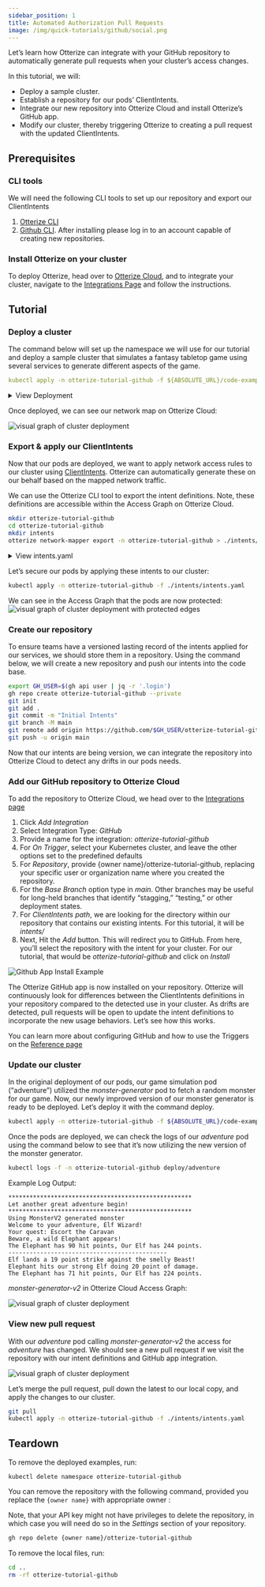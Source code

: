 ```yaml
---
sidebar_position: 1
title: Automated Authorization Pull Requests
image: /img/quick-tutorials/github/social.png
---
```


Let’s learn how Otterize can integrate with your GitHub repository to automatically generate pull requests when your cluster’s access changes.

In this tutorial, we will:

- Deploy a sample cluster.
- Establish a repository for our pods’ ClientIntents.
- Integrate our new repository into Otterize Cloud and install Otterize’s GitHub app.
- Modify our cluster, thereby triggering Otterize to creating a pull request with the updated ClientIntents.

## Prerequisites

### CLI tools
We will need the following CLI tools to set up our repository and export our ClientIntents

1. [Otterize CLI](https://docs.otterize.com/overview/installation#install-the-otterize-cli)
2. [Github CLI](https://cli.github.com). After installing please log in to an account capable of creating new repositories.

### Install Otterize on your cluster
To deploy Otterize, head over to [Otterize Cloud](https://app.otterize.com/), and to integrate your cluster, navigate to the [Integrations Page](https://app.otterize.com/integrations) and follow the instructions.

## Tutorial

### Deploy a cluster

The command below will set up the namespace we will use for our tutorial and deploy a sample cluster that simulates a fantasy tabletop game using several services to generate different aspects of the game.

```yaml
kubectl apply -n otterize-tutorial-github -f ${ABSOLUTE_URL}/code-examples/github/all.yaml
```
<details>
    <summary>View Deployment</summary>

```yaml
{@include: ../../../../static/code-examples/github/all.yaml}
```
</details>

Once deployed, we can see our network map on Otterize Cloud:

<img
    src="/img/quick-tutorials/github/visual-graph-unsecure-deploy.png"
    alt="visual graph of cluster deployment"
/>


### Export & apply our ClientIntents

Now that our pods are deployed, we want to apply network access rules to our cluster using [ClientIntents](/reference/IBAC-Overview). Otterize can automatically generate these on our behalf based on the mapped network traffic.

We can use the Otterize CLI tool to export the intent definitions. Note, these definitions are accessible within the Access Graph on Otterize Cloud.

```bash
mkdir otterize-tutorial-github
cd otterize-tutorial-github
mkdir intents
otterize network-mapper export -n otterize-tutorial-github > ./intents/intents.yaml
```
<details>
    <summary>View intents.yaml</summary>

```yaml
apiVersion: k8s.otterize.com/v1alpha3
kind: ClientIntents
metadata:
  name: adventure
  namespace: otterize-tutorial-github
spec:
  service:
    name: adventure
  calls:
    - name: character-generator
    - name: monster-generator
    - name: quest-generator
    - name: treasure-generator
```
</details>

Let’s secure our pods by applying these intents to our cluster:

```bash
kubectl apply -n otterize-tutorial-github -f ./intents/intents.yaml
```
We can see in the Access Graph that the pods are now protected:
<img
    src="/img/quick-tutorials/github/visual-graph-intents-applied.png"
    alt="visual graph of cluster deployment with protected edges"
/>

### Create our repository

To ensure teams have a versioned lasting record of the intents applied for our services, we should store them in a repository. Using the command below, we will create a new repository and push our intents into the code base.

```bash
export GH_USER=$(gh api user | jq -r '.login')
gh repo create otterize-tutorial-github --private
git init
git add .
git commit -m "Initial Intents"
git branch -M main
git remote add origin https://github.com/$GH_USER/otterize-tutorial-github.git
git push -u origin main
```

Now that our intents are being version, we can integrate the repository into Otterize Cloud to detect any drifts in our pods needs.

### Add our GitHub repository to Otterize Cloud

To add the repository to Otterize Cloud, we head over to the [Integrations page](https://app.otterize.com/integrations)

1. Click *Add Integration*
2. Select Integration Type: *GitHub*
3. Provide a name for the integration: *otterize-tutorial-github*
4. For *On Trigger*, select your Kubernetes cluster, and leave the other options set to the predefined defaults
5. For *Repository*, provide {owner name}/otterize-tutorial-github, replacing your specific user or organization name where you created the repository.
6. For the *Base Branch* option type in *main*. Other branches may be useful for long-held branches that identify “stagging,” “testing,” or other deployment states.
7. For *ClientIntents path*, we are looking for the directory within our repository that contains our existing intents. For this tutorial, it will be *intents/*
8. Next, Hit the *Add* button. This will redirect you to GitHub. From here, you’ll select the repository with the intent for your cluster. For our tutorial, that would be *otterize-tutorial-github* and click on *Install*

<img className="tw-w-96 tw-block tw-mx-auto tw-mb-4"
    src="/img/quick-tutorials/github/install-github-app.png"
    alt="Github App Install Example"
/>

The Otterize GitHub app is now installed on your repository. Otterize will continuously look for differences between the ClientIntents definitions in your repository compared to the detected use in your cluster. As drifts are detected, pull requests will be open to update the intent definitions to incorporate the new usage behaviors. Let’s see how this works.

You can learn more about configuring GitHub and how to use the Triggers on the [Reference page](/features/github/reference)

### Update our cluster

In the original deployment of our pods, our game simulation pod (“adventure”) utilized the *monster-generator* pod to fetch a random monster for our game. Now, our newly improved version of our monster generator is ready to be deployed.  Let’s deploy it with the command deploy.

```bash
kubectl apply -n otterize-tutorial-github -f ${ABSOLUTE_URL}/code-examples/github/all-v2.yaml
```

Once the pods are deployed, we can check the logs of our *adventure* pod using the command below to see that it’s now utilizing the new version of the monster generator.

```bash
kubectl logs -f -n otterize-tutorial-github deploy/adventure
```

Example Log Output:

```
****************************************************
Let another great adventure begin!
****************************************************
Using MonsterV2 generated monster
Welcome to your adventure, Elf Wizard!
Your quest: Escort the Caravan
Beware, a wild Elephant appears!
The Elephant has 90 hit points, Our Elf has 244 points.
---------------------------------------------
Elf lands a 19 point strike against the smelly Beast!
Elephant hits our strong Elf doing 20 point of damage.
The Elephant has 71 hit points, Our Elf has 224 points.
```

*monster-generator-v2* in Otterize Cloud Access Graph:

<img
    src="/img/quick-tutorials/github/visual-graph-updated-services.png"
    alt="visual graph of cluster deployment"
/>

### View new pull request

With our *adventure* pod calling *monster-generator-v2* the access for *adventure* has changed. We should see a new pull request if we visit the repository with our intent definitions and GitHub app integration.

<img
    src="/img/quick-tutorials/github/pull-request.png"
    alt="visual graph of cluster deployment"
/>

Let’s merge the pull request, pull down the latest to our local copy, and apply the changes to our cluster.

```bash
git pull
kubectl apply -n otterize-tutorial-github -f ./intents/intents.yaml
```

## Teardown

To remove the deployed examples, run:

```*bash*
kubectl delete namespace otterize-tutorial-github
```

You can remove the repository with the following command, provided you replace the `{owner name}` with appropriate owner :

Note, that your API key might not have privileges to delete the repository, in which case you will need do so in the *Settings* section of your repository.

```bash
gh repo delete {owner name}/otterize-tutorial-github
```

To remove the local files, run:

```bash
cd ..
rm -rf otterize-tutorial-github
```